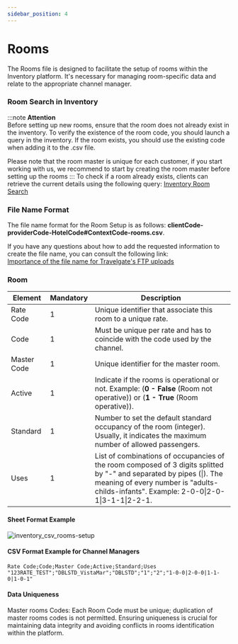 ```yaml
---
sidebar_position: 4
---
```


# Rooms

The Rooms file is designed to facilitate the setup of rooms within the Inventory platform. It's necessary for managing room-specific data and relate to the appropriate channel manager.

### Room Search in Inventory
:::note
**Attention**  
Before setting up new rooms, ensure that the room does not already exist in the inventory. To verify the existence of the room code, you should launch a query in the inventory. If the room exists, you should use the existing code when adding it to the .csv file.

Please note that the room master is unique for each customer, if you start working with us, we recommend to start by creating the room master before setting up the rooms
:::
To check if a room already exists, clients can retrieve the current details using the following query: [Inventory Room Search](/docs/apis/for-buyers/inventory-buyers/inventory-set-up-graphql-api/masters/rooms-master)

### File Name Format

The file name format for the Room Setup is as follows: **clientCode-providerCode-HotelCode#ContextCode-rooms.csv**.

If you have any questions about how to add the requested information to create the file name, you can consult the following link:  
[Importance of the file name for Travelgate's FTP uploads](../quickstart#3-file-naming-importance-for-travelgate-ftp-uploads)

### Room

| Element     | Mandatory | Description                                                                                       |
|-------------|-----|---------------------------------------------------------------------------------------------------|
| Rate Code        |	  1   | Unique identifier that associate this room to a unique rate. |
| Code        |   1   | Must be unique per rate and has to coincide with the code used by the channel. |
| Master Code        |   1   | Unique identifier for the master room. |
| Active        |   1   | Indicate if the rooms is operational or not. Example: (**0 - False** (Room not operative)) or (**1 - True** (Room operative)). |
| Standard        |   1   | Number to set the default standard occupancy of the room (integer). Usually, it indicates the maximum number of allowed passengers. |
| Uses        |   1   | List of combinations of occupancies of the room composed of 3 digits splitted by "-" and separated by pipes (\|). The meaning of every number is "adults-childs-infants". Example: 2-0-0\|2-0-1\|3-1-1\|2-2-1. |

#### Sheet Format Example

![inventory_csv_rooms-setup](https://storage.travelgate.com/docs/inventory_csv_rooms-setup.png)

#### CSV Format Example for Channel Managers
```
Rate Code;Code;Master Code;Active;Standard;Uses
"123RATE_TEST";"DBLSTD_VistaMar";"DBLSTD";"1";"2";"1-0-0|2-0-0|1-1-0|1-0-1"
```

#### Data Uniqueness
Master rooms Codes: Each Room Code must be unique; duplication of master rooms codes is not permitted. Ensuring uniqueness is crucial for maintaining data integrity and avoiding conflicts in rooms identification within the platform.